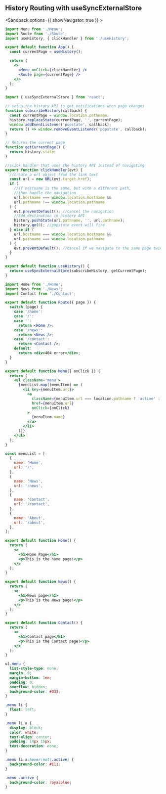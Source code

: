 ## History Routing with useSyncExternalStore

<Sandpack options={{ showNavigator: true }} >

```jsx src/App.js active
import Menu from './Menu';
import Route from './Route';
import useHistory, { clickHandler } from './useHistory';

export default function App() {
  const currentPage = useHistory();

  return (
    <>
      <Menu onClick={clickHandler} />
      <Route page={currentPage} />
    </>
  );
}
```

```js src/useHistory.js
import { useSyncExternalStore } from 'react';

// setup the history API to get notifications when page changes
function subscribeHistory(callback) {
  const currentPage = window.location.pathname;
  history.replaceState(currentPage, '', currentPage);
  window.addEventListener('popstate', callback);
  return () => window.removeEventListener('popstate', callback);
}

// Returns the current page
function getCurrentPage() {
  return history.state;
}

//click handler that uses the history API instead of navigating
export function clickHandler(evt) {
  //create a url object from the link text
  const url = new URL(evt.target.href);
  if (
    //if hostname is the same, but with a different path,
    //then handle the navigation
    url.hostname === window.location.hostname &&
    url.pathname !== window.location.pathname
  ) {
    evt.preventDefault(); //cancel the navigation
    //Add destination in history API
    history.pushState(url.pathname, '', url.pathname);
    history.go(0); //popstate event will fire
  } else if (
    url.hostname === window.location.hostname &&
    url.pathname === window.location.pathname
  ) {
    evt.preventDefault(); //cancel if we navigate to the same page twice
  }
}

export default function useHistory() {
  return useSyncExternalStore(subscribeHistory, getCurrentPage);
}
```

```jsx src/Route.jsx
import Home from './Home';
import News from './News';
import Contact from './Contact';

export default function Route({ page }) {
  switch (page) {
    case '/home':
    case '/':
    case '':
      return <Home />;
    case '/news':
      return <News />;
    case '/contact':
      return <Contact />;
    default:
      return <div>404 error</div>;
  }
}
```

```jsx src/Menu.jsx
export default function Menu({ onClick }) {
  return (
    <ul className='menu'>
      {menuList.map((menuItem) => (
        <li key={menuItem.url}>
          <a
            className={menuItem.url === location.pathname ? 'active' : ''}
            href={menuItem.url}
            onClick={onClick}
          >
            {menuItem.name}
          </a>
        </li>
      ))}
    </ul>
  );
}

const menuList = [
  {
    name: 'Home',
    url: '/',
  },
  {
    name: 'News',
    url: '/news',
  },
  {
    name: 'Contact',
    url: '/contact',
  },
  {
    name: 'About',
    url: '/about',
  },
];
```

```jsx src/Home.jsx
export default function Home() {
  return (
    <>
      <h1>Home Page</h1>
      <p>This is the home page!</p>
    </>
  );
}
```

```jsx src/News.jsx
export default function News() {
  return (
    <>
      <h1>News page</h1>
      <p>This is the News page!</p>
    </>
  );
}
```

```jsx src/Contact.jsx
export default function Contact() {
  return (
    <>
      <h1>Contact page</h1>
      <p>This is the Contact page!</p>
    </>
  );
}
```

```css
ul.menu {
  list-style-type: none;
  margin: 0;
  margin-bottom: 1em;
  padding: 0;
  overflow: hidden;
  background-color: #333;
}

.menu li {
  float: left;
}

.menu li a {
  display: block;
  color: white;
  text-align: center;
  padding: 14px 16px;
  text-decoration: none;
}

.menu li a:hover:not(.active) {
  background-color: #111;
}

.menu .active {
  background-color: royalblue;
}
```

</Sandpack>
